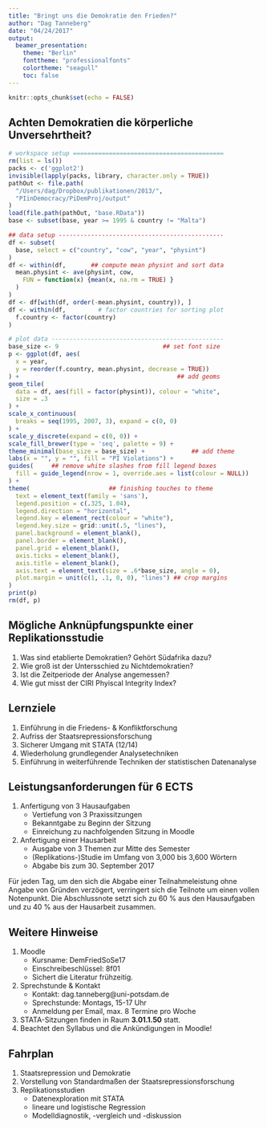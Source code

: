 ```yaml
---
title: "Bringt uns die Demokratie den Frieden?"
author: "Dag Tanneberg"
date: "04/24/2017"
output:
  beamer_presentation:
    theme: "Berlin"
    fonttheme: "professionalfonts"
    colortheme: "seagull"
    toc: false
---
```


```r
knitr::opts_chunk$set(echo = FALSE)
```

## Achten Demokratien die körperliche Unversehrtheit?

```r
# workspace setup ==========================================
rm(list = ls())
packs <- c('ggplot2')
invisible(lapply(packs, library, character.only = TRUE))
pathOut <- file.path(
  "/Users/dag/Dropbox/publikationen/2013/",
  "PIinDemocracy/PiDemProj/output"
)
load(file.path(pathOut, "base.RData"))
base <- subset(base, year >= 1995 & country != "Malta")

## data setup ----------------------------------------------
df <- subset(                                  
  base, select = c("country", "cow", "year", "physint")
)
df <- within(df,       ## compute mean physint and sort data
  mean.physint <- ave(physint, cow, 
    FUN = function(x) {mean(x, na.rm = TRUE) }
  )
)
df <- df[with(df, order(-mean.physint, country)), ]
df <- within(df,         # factor countries for sorting plot
  f.country <- factor(country)
)

# plot data ------------------------------------------------
base_size <- 9                             ## set font size
p <- ggplot(df, aes(
  x = year, 
  y = reorder(f.country, mean.physint, decrease = TRUE))
) +                                            ## add geoms
geom_tile(
  data = df, aes(fill = factor(physint)), colour = "white",
  size = .3
) +
scale_x_continuous(
  breaks = seq(1995, 2007, 3), expand = c(0, 0)
) +
scale_y_discrete(expand = c(0, 0)) +
scale_fill_brewer(type = 'seq', palette = 9) +
theme_minimal(base_size = base_size) +             ## add theme
labs(x = "", y = "", fill = "PI Violations") +
guides(     ## remove white slashes from fill legend boxes
  fill = guide_legend(nrow = 1, override.aes = list(colour = NULL))
) +
theme(                      ## finishing touches to theme
  text = element_text(family = 'sans'),
  legend.position = c(.325, 1.04),
  legend.direction = "horizontal",
  legend.key = element_rect(colour = "white"),
  legend.key.size = grid::unit(.5, "lines"),
  panel.background = element_blank(),
  panel.border = element_blank(), 
  panel.grid = element_blank(),
  axis.ticks = element_blank(),
  axis.title = element_blank(),
  axis.text = element_text(size = .6*base_size, angle = 0),
  plot.margin = unit(c(1, .1, 0, 0), "lines") ## crop margins
)
print(p)
rm(df, p)
```

## Mögliche Anknüpfungspunkte einer Replikationsstudie

1. Was sind etablierte Demokratien? Gehört Südafrika dazu?
2. Wie groß ist der Untersschied zu Nichtdemokratien?
3. Ist die Zeitperiode der Analyse angemessen?
4. Wie gut misst der CIRI Phyiscal Integrity Index?


## Lernziele

1. Einführung in die Friedens- & Konfliktforschung
2. Aufriss der Staatsrepressionsforschung
3. Sicherer Umgang mit STATA (12/14)
4. Wiederholung grundlegender Analysetechniken
5. Einführung in weiterführende Techniken der statistischen Datenanalyse

## Leistungsanforderungen für 6 ECTS

1. Anfertigung von 3 Hausaufgaben
    - Vertiefung von 3 Praxissitzungen
    - Bekanntgabe zu Beginn der Sitzung
    - Einreichung zu nachfolgenden Sitzung in Moodle
2. Anfertigung einer Hausarbeit
    - Ausgabe von 3 Themen zur Mitte des Semester
    - (Replikations-)Studie im Umfang von 3,000 bis 3,600 Wörtern
    - Abgabe bis zum 30. September 2017

Für jeden Tag, um den sich die Abgabe einer Teilnahmeleistung
ohne Angabe von Gründen verzögert, verringert sich die
Teilnote um einen vollen Notenpunkt. Die Abschlussnote setzt
sich zu 60 % aus den Hausaufgaben und zu 40 % aus der
Hausarbeit zusammen.

## Weitere Hinweise

1. Moodle
    - Kursname: DemFriedSoSe17
    - Einschreibeschlüssel: 8f01
    - Sichert die Literatur frühzeitig.
2. Sprechstunde & Kontakt
    - Kontakt: dag.tanneberg@uni-potsdam.de
    - Sprechstunde: Montags, 15-17 Uhr
    - Anmeldung per Email, max. 8 Termine pro Woche
3. STATA-Sitzungen finden in Raum **3.01.1.50** statt.
4. Beachtet den Syllabus und die Ankündigungen in Moodle!

## Fahrplan

1. Staatsrepression und Demokratie
2. Vorstellung von Standardmaßen der Staatsrepressionsforschung
3. Replikationsstudien
    - Datenexploration mit STATA
    - lineare und logistische Regression
    - Modelldiagnostik, -vergleich und -diskussion
